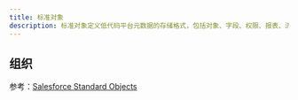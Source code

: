 ```yaml
---
title: 标准对象
description: 标准对象定义低代码平台元数据的存储格式，包括对象、字段、权限、报表、流程等；以及企业软件必须的基础数据：组织、人员、角色等。
---
```


## 组织



参考：[Salesforce Standard Objects](https://developer.salesforce.com/docs/atlas.en-us.object_reference.meta/object_reference/sforce_api_objects_list.htm)
